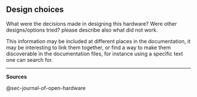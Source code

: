 ## Design choices {#sec-designchoices}

What were the decisions made in designing this hardware?
Were other designs/options tried?
please describe also what did not work.

This information may be included at different places in the documentation, it may be interesting to link them together, or find a way to make them discoverable in the documentation files, for instance using a specific text one can search for.

------------------------------------------------------------------------

**Sources**

@sec-journal-of-open-hardware
